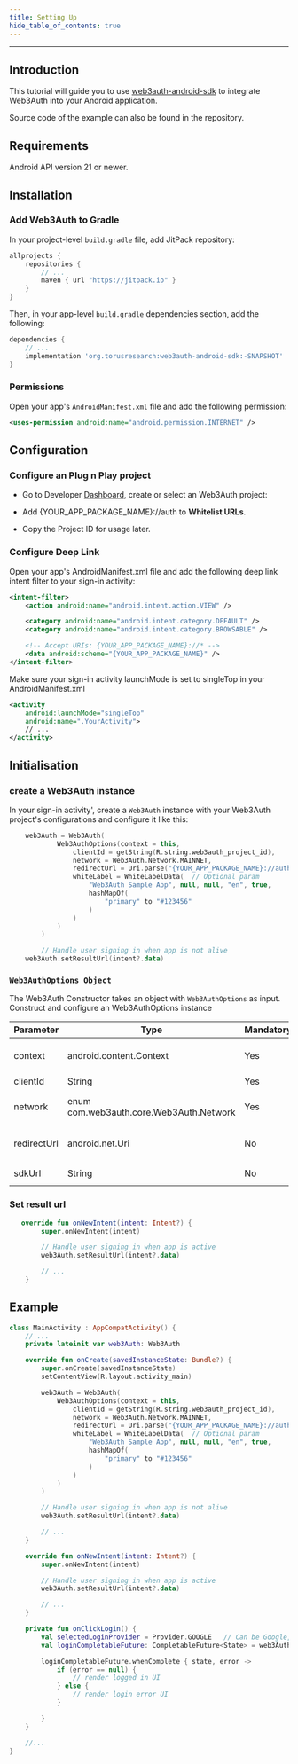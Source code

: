 ```yaml
---
title: Setting Up
hide_table_of_contents: true
---
```


---


## Introduction

This tutorial will guide you to use [web3auth-android-sdk](https://github.com/torusresearch/web3auth-android-sdk) to integrate Web3Auth into your
Android application.

Source code of the example can also be found in the repository.

## Requirements

Android API version 21 or newer.

## Installation

### Add Web3Auth to Gradle

In your project-level `build.gradle` file, add JitPack repository:

```groovy
allprojects {
    repositories {
        // ...
        maven { url "https://jitpack.io" }
    }
}
```

Then, in your app-level `build.gradle` dependencies section, add the following:

```groovy
dependencies {
    // ...
    implementation 'org.torusresearch:web3auth-android-sdk:-SNAPSHOT'
}
```

### Permissions

Open your app's `AndroidManifest.xml` file and add the following permission:

```xml
<uses-permission android:name="android.permission.INTERNET" />
```

## Configuration

### Configure an Plug n Play project

  - Go to Developer [Dashboard](https://dashboard.web3auth.io/), create or select an Web3Auth project:

 - Add {YOUR_APP_PACKAGE_NAME}://auth to **Whitelist URLs**.

 - Copy the Project ID for usage later.


### Configure Deep Link

Open your app's AndroidManifest.xml file and add the following deep link intent filter to your sign-in activity:

```xml
<intent-filter>
    <action android:name="android.intent.action.VIEW" />

    <category android:name="android.intent.category.DEFAULT" />
    <category android:name="android.intent.category.BROWSABLE" />

    <!-- Accept URIs: {YOUR_APP_PACKAGE_NAME}://* -->
    <data android:scheme="{YOUR_APP_PACKAGE_NAME}" />
</intent-filter>
```

Make sure your sign-in activity launchMode is set to singleTop in your AndroidManifest.xml

```xml
<activity
    android:launchMode="singleTop"
    android:name=".YourActivity">
    // ...
</activity>
```


## Initialisation

### create a Web3Auth instance

In your sign-in activity', create a `Web3Auth` instance with your Web3Auth project's configurations and configure it like this:

```kotlin
    web3Auth = Web3Auth(
            Web3AuthOptions(context = this,
                clientId = getString(R.string.web3auth_project_id),
                network = Web3Auth.Network.MAINNET,
                redirectUrl = Uri.parse("{YOUR_APP_PACKAGE_NAME}://auth"),
                whiteLabel = WhiteLabelData(  // Optional param
                    "Web3Auth Sample App", null, null, "en", true,
                    hashMapOf(
                        "primary" to "#123456"
                    )
                )
            )
        )

        // Handle user signing in when app is not alive
    web3Auth.setResultUrl(intent?.data)
```

### `Web3AuthOptions Object`

The Web3Auth Constructor takes an object with `Web3AuthOptions` as input. Construct and configure an Web3AuthOptions instance

| Parameter   | Type                                      | Mandatory | Description                                                                         |
| ----------- | ----------------------------------------- | --------- | ----------------------------------------------------------------------------------- |
| context     | android.content.Context                   | Yes       | Android context to launch Web-based authentication, usually is the current activity |
| clientId    | String                                    | Yes       | Your Web3Auth project ID                                                           |
| network     | enum com.web3auth.core.Web3Auth.Network | Yes       | Network to run Web3Auth, either MAINNET or TESTNET or CYAN                                |
| redirectUrl | android.net.Uri                           | No        | URL that Web3Auth will redirect API responses, default is `null`                   |
| sdkUrl      | String                                    | No        | default is `"https://sdk.openlogin.com"`                                            |


### Set result url

```kotlin
   override fun onNewIntent(intent: Intent?) {
        super.onNewIntent(intent)

        // Handle user signing in when app is active
        web3Auth.setResultUrl(intent?.data)

        // ...
    }
```


## Example

```kotlin
class MainActivity : AppCompatActivity() {
    // ...
    private lateinit var web3Auth: Web3Auth

    override fun onCreate(savedInstanceState: Bundle?) {
        super.onCreate(savedInstanceState)
        setContentView(R.layout.activity_main)

        web3Auth = Web3Auth(
            Web3AuthOptions(context = this,
                clientId = getString(R.string.web3auth_project_id),
                network = Web3Auth.Network.MAINNET,
                redirectUrl = Uri.parse("{YOUR_APP_PACKAGE_NAME}://auth"),
                whiteLabel = WhiteLabelData(  // Optional param
                    "Web3Auth Sample App", null, null, "en", true,
                    hashMapOf(
                        "primary" to "#123456"
                    )
                )
            )
        )

        // Handle user signing in when app is not alive
        web3Auth.setResultUrl(intent?.data)

        // ...
    }

    override fun onNewIntent(intent: Intent?) {
        super.onNewIntent(intent)

        // Handle user signing in when app is active
        web3Auth.setResultUrl(intent?.data)

        // ...
    }

    private fun onClickLogin() {
        val selectedLoginProvider = Provider.GOOGLE   // Can be Google, Facebook, Twitch etc
        val loginCompletableFuture: CompletableFuture<State> = web3Auth.login(LoginParams(selectedLoginProvider))

        loginCompletableFuture.whenComplete { state, error ->
            if (error == null) {
                // render logged in UI
            } else {
                // render login error UI
            }

        }
    }

    //...
}
```
